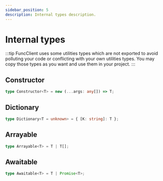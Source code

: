 ```yaml
---
sidebar_position: 5
description: Internal types description.
---
```


# Internal types

:::tip
FuncClient uses some utilities types which are not exported to avoid
polluting your code or conflicting with your own utilities types.
You may copy those types as you want and use them in your project.
:::

## Constructor

```typescript
type Constructor<T> = new (...args: any[]) => T;
```

## Dictionary

```typescript
type Dictionary<T = unknown> = { [K: string]: T };
```

## Arrayable

```typescript
type Arrayable<T> = T | T[];
```

## Awaitable

```typescript
type Awaitable<T> = T | Promise<T>;
```
